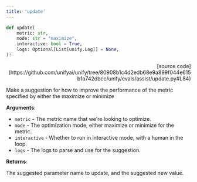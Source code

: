 ```yaml
---
title: 'update'
---
```


```python
def update(
    metric: str,
    mode: str = "maximize",
    interactive: bool = True,
    logs: Optional[List[unify.Log]] = None,
):
```

<p align="right">[source code](https://github.com/unifyai/unify/tree/80908b1c4d2edb68e9a899f044e615b1a742dbcc/unify/evals/assist/update.py#L84)</p>

Make a suggestion for how to improve the performance of the metric specified by
either the maximize or minimize

**Arguments**:

- `metric` - The metric name that we're looking to optimize.
- `mode` - The optimization mode, either maximize or minimize for the metric.
- `interactive` - Whether to run in interactive mode, with a human in the loop.
- `logs` - The logs to parse and use for the suggestion.



**Returns**:

The suggested parameter name to update, and the suggested new value.